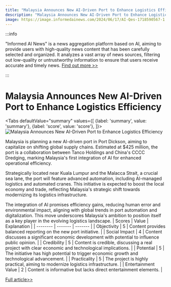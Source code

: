 ```yaml
---
title: "Malaysia Announces New AI-Driven Port to Enhance Logistics Efficiency"
description: "Malaysia Announces New AI-Driven Port to Enhance Logistics Efficiency"
image: https://image.informedainews.com/2024/06/17/AI-Qes-1718590567-1.jpg
---
```



:::info

"Informed AI News" is a news aggregation platform based on AI, aiming to provide users with high-quality news content that has been carefully selected and organized. It analyzes a vast array of news sources, filtering out low-quality or untrustworthy information to ensure that users receive accurate and timely news.  [Find out more >>](/)

:::

# Malaysia Announces New AI-Driven Port to Enhance Logistics Efficiency


<Tabs
	defaultValue="summary"
	values={[
	{label: 'summary', value: 'summary'},
	{label: 'score', value: 'score'},
]}>
<TabItem value="summary">
<img
  src="https://image.informedainews.com/2024/06/17/AI-Qes-1718590567-1.jpg"
  alt="Malaysia Announces New AI-Driven Port to Enhance Logistics Efficiency"
/>



Malaysia is planning a new AI-driven port in Port Dickson, aiming to capitalize on shifting global supply chains. Estimated at $425 million, the port is a collaboration between Tanco Holdings and China's CCCC Dredging, marking Malaysia's first integration of AI for enhanced operational efficiency.

Strategically located near Kuala Lumpur and the Malacca Strait, a crucial sea lane, the port will feature advanced automation, including AI-managed logistics and automated cranes. This initiative is expected to boost the local economy and trade, reflecting Malaysia's strategic shift towards modernizing its logistics infrastructure.

The integration of AI promises efficiency gains, reducing human error and environmental impact, aligning with global trends in port automation and digitalization. This move underscores Malaysia's ambition to position itself as a key player in the evolving logistics landscape.
</TabItem>
<TabItem value="score">
	| Scores     | Value   | Explanation |
	| -------- | ------- | ------- |
	| Objectivity  | 5    | Content provides balanced reporting on the new port initiative.    |
	| Social Impact | 4     | Content discusses a significant economic development with potential to influence public opinion.    |
	| Credibility    | 5    | Content is credible, discussing a real project with clear economic and technological implications.    |
	| Potential    | 5    | The initiative has high potential to trigger economic growth and technological advancement.    |
	| Practicality    | 5    | The project is highly practical, aiming to modernize logistics infrastructure.    |
	| Entertainment Value    | 2    | Content is informative but lacks direct entertainment elements.    |
</TabItem>
</Tabs>

[Full article>>](https://asia.nikkei.com/Spotlight/Supply-Chain/Malaysia-to-build-port-near-Kuala-Lumpur-amid-supply-chain-shift)
